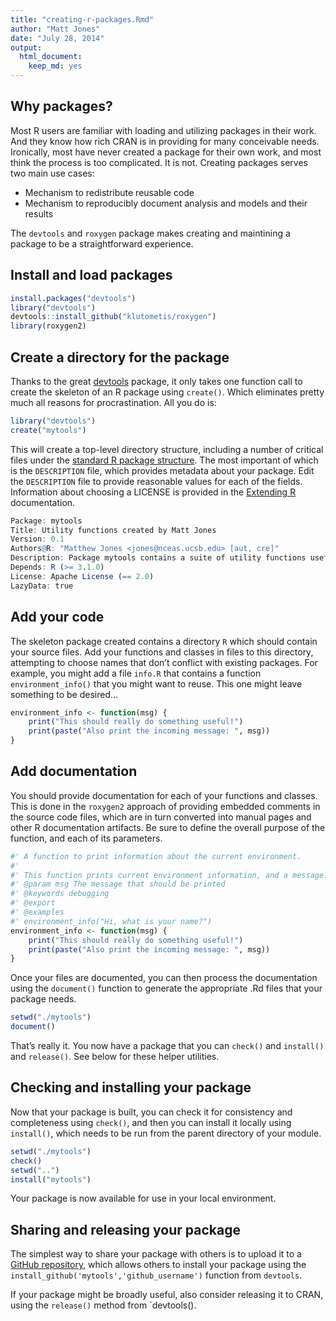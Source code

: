 ```yaml
---
title: "creating-r-packages.Rmd"
author: "Matt Jones"
date: "July 28, 2014"
output:
  html_document:
    keep_md: yes
---
```


## Why packages?

Most R users are familiar with loading and utilizing packages in their work. And they know how rich CRAN is in providing for many conceivable needs.  Ironically, most have never created a package for their own work, and most think the process is too complicated.  It is not.  Creating packages serves two main use cases:

- Mechanism to redistribute reusable code
- Mechanism to reproducibly document analysis and models and their results

The `devtools` and `roxygen` package makes creating and maintining a package to be a straightforward experience.

## Install and load packages

```r
install.packages("devtools")
library("devtools")
devtools::install_github("klutometis/roxygen")
library(roxygen2)
```

## Create a directory for the package

Thanks to the great [devtools](https://github.com/hadley/devtools) package, it only takes one function call to create the skeleton of an R package using `create()`.  Which eliminates pretty much all reasons for procrastination.  All you do is:

```r
library("devtools")
create("mytools")
```

This will create a top-level directory structure, including a number of critical files under the [standard R package structure](http://cran.r-project.org/doc/manuals/r-release/R-exts.html#Package-structure).  The most important of which is the `DESCRIPTION` file, which provides metadata about your package. Edit the `DESCRIPTION` file to provide reasonable values for each of the fields. Information about choosing a LICENSE is provided in the [Extending R](http://cran.r-project.org/doc/manuals/r-release/R-exts.html#Licensing) documentation.

```r
Package: mytools
Title: Utility functions created by Matt Jones
Version: 0.1
Authors@R: "Matthew Jones <jones@nceas.ucsb.edu> [aut, cre]"
Description: Package mytools contains a suite of utility functions useful whenever I need stuff to get done.
Depends: R (>= 3.1.0)
License: Apache License (== 2.0)
LazyData: true
```

## Add your code

The skeleton package created contains a directory `R` which should contain your source files.  Add your functions and classes in files to this directory, attempting to choose names that don't conflict with existing packages.  For example, you might add a file `info.R` that contains a function `environment_info()` that you might want to reuse. This one might leave something to be desired...

```r
environment_info <- function(msg) {
    print("This should really do something useful!")
    print(paste("Also print the incoming message: ", msg))
}
```

## Add documentation

You should provide documentation for each of your functions and classes.  This is done in the `roxygen2` approach of providing embedded comments in the source code files, which are in turn converted into manual pages and other R documentation artifacts.    Be sure to define the overall purpose of the function, and each of its parameters.

```r
#' A function to print information about the current environment.
#'
#' This function prints current environment information, and a message.
#' @param msg The message that should be printed
#' @keywords debugging
#' @export
#' @examples
#' environment_info("Hi, what is your name?")
environment_info <- function(msg) {
    print("This should really do something useful!")
    print(paste("Also print the incoming message: ", msg))
}
```

Once your files are documented, you can then process the documentation using the `document()` function to generate the appropriate .Rd files that your package needs.

```r
setwd("./mytools")
document()
```

That's really it.  You now have a package that you can `check()` and `install()` and `release()`.  See below for these helper utilities.

## Checking and installing your package

Now that your package is built, you can check it for consistency and completeness using `check()`, and then you can install it locally using `install()`, which needs to be run from the parent directory of your module.

```r
setwd("./mytools")
check()
setwd("..")
install("mytools")
```

Your package is now available for use in your local environment.

## Sharing and releasing your package

The simplest way to share your package with others is to upload it to a [GitHub repository](https://github.com), which allows others to install your package using the `install_github('mytools','github_username')` function from `devtools`.

If your package might be broadly useful, also consider releasing it to CRAN, using the `release()` method from `devtools().



